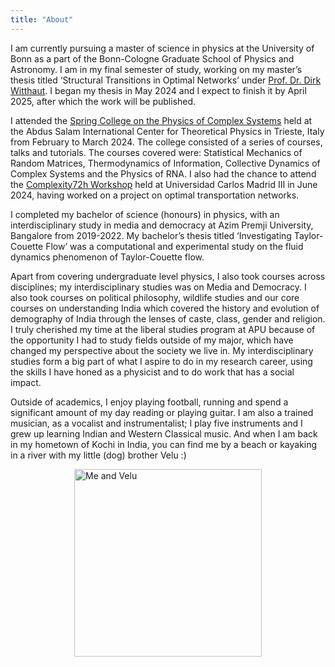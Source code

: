 ```yaml
---
title: "About"
---
```


I am currently pursuing a master of science in physics at the University of Bonn as a part of the Bonn-Cologne Graduate School of Physics and Astronomy. I am in my final semester of study, working on my master's thesis titled 'Structural Transitions in Optimal Networks' under [Prof. Dr. Dirk Witthaut](https://www.fz-juelich.de/profile/witthaut_d). I began my thesis in May 2024 and I expect to finish it by April 2025, after which the work will be published. 

I attended the [Spring College on the Physics of Complex Systems](https://indico.ictp.it/event/10459) held at the Abdus Salam International Center for Theoretical Physics in Trieste, Italy from February to March 2024. The college consisted of a series of courses, talks and tutorials. The courses covered were: Statistical Mechanics of Random Matrices, Thermodynamics of Information, Collective Dynamics of Complex Systems and the Physics of RNA. I also had the chance to attend the [Complexity72h Workshop](https://complexity72h.com/) held at Universidad Carlos Madrid III in June 2024, having worked on a project on optimal transportation networks.

I completed my bachelor of science (honours) in physics, with an interdisciplinary study in media and democracy at Azim Premji University, Bangalore from 2019-2022. My bachelor's thesis titled 'Investigating Taylor-Couette Flow' was a computational and experimental study on the fluid dynamics phenomenon of Taylor-Couette flow.

Apart from covering undergraduate level physics, I also took courses across disciplines; my interdisciplinary studies was on Media and Democracy. I also took courses on  political philosophy, wildlife studies and our core courses on understanding India which covered the history and evolution of demography of India through the lenses of caste, class, gender and religion. I truly cherished my time at the liberal studies program at APU because of the opportunity I had to study fields outside of my major, which have changed my perspective about the society we live in. My interdisciplinary studies form a big part of what I aspire to do in my research career, using the skills I have honed as a physicist and to do work that has a social impact. 

Outside of academics, I enjoy playing football, running and spend a significant amount of my day reading or playing guitar. I am also a trained musician, as a vocalist and instrumentalist; I play five instruments and I grew up learning Indian and Western Classical music. And when I am back in my hometown of Kochi in India, you can find me by a beach or kayaking in a river with my little (dog) brother Velu :) 

<img src="velume.jpg" alt="Me and Velu" width="300" style="display: block; margin-left: auto; margin-right: auto;"/>
